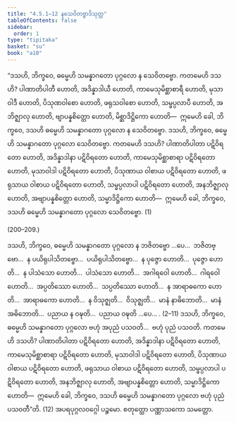 ```yaml
---
title: "4.5.1–12 နသေဝိတဗ္ဗာဒိသုတ္တ"
tableOfContents: false
sidebar:
  order: 1
type: "tipitaka"
basket: "su"
book: "a10"
---
```



<DynamicBreadcrumb />

<Division number="199" book="a10" e="ch" v="17" p="488">

<Paragraph number="1386" book="a10">
“ဒသဟိ, ဘိက္ခဝေ, ဓမ္မေဟိ သမန္နာဂတော ပုဂ္ဂလော န သေဝိတဗ္ဗော. ကတမေဟိ ဒသဟိ? ပါဏာတိပါတီ ဟောတိ, အဒိန္နာဒါယီ ဟောတိ, ကာမေသုမိစ္ဆာစာရီ ဟောတိ, မုသာဝါဒီ ဟောတိ, ပိသုဏဝါစော ဟောတိ, ဖရုသဝါစော ဟောတိ, သမ္ဖပ္ပလာပီ ဟောတိ, အဘိဇ္ဈာလု ဟောတိ, ဗျာပန္နစိတ္တော ဟောတိ, မိစ္ဆာဒိဋ္ဌိကော ဟောတိ—  ဣမေဟိ ခေါ, ဘိက္ခဝေ, ဒသဟိ ဓမ္မေဟိ သမန္နာဂတော ပုဂ္ဂလော န သေဝိတဗ္ဗော.
</Paragraph>

<Paragraph number="1387" book="a10">
ဒသဟိ, ဘိက္ခဝေ, ဓမ္မေဟိ သမန္နာဂတော ပုဂ္ဂလော သေဝိတဗ္ဗော. ကတမေဟိ ဒသဟိ? ပါဏာတိပါတာ ပဋိဝိရတော ဟောတိ, အဒိန္နာဒါနာ ပဋိဝိရတော ဟောတိ, ကာမေသုမိစ္ဆာစာရာ ပဋိဝိရတော ဟောတိ, မုသာဝါဒါ ပဋိဝိရတော ဟောတိ, ပိသုဏာယ ဝါစာယ ပဋိဝိရတော ဟောတိ, ဖရုသာယ ဝါစာယ ပဋိဝိရတော ဟောတိ, သမ္ဖပ္ပလာပါ ပဋိဝိရတော ဟောတိ, အနဘိဇ္ဈာလု ဟောတိ, အဗျာပန္နစိတ္တော ဟောတိ, သမ္မာဒိဋ္ဌိကော ဟောတိ—  ဣမေဟိ ခေါ, ဘိက္ခဝေ, ဒသဟိ ဓမ္မေဟိ သမန္နာဂတော ပုဂ္ဂလော သေဝိတဗ္ဗော. (1)

(200–209.)
</Paragraph>

<Paragraph number="1388" book="a10">
ဒသဟိ, ဘိက္ခဝေ, ဓမ္မေဟိ သမန္နာဂတော ပုဂ္ဂလော န ဘဇိတဗ္ဗော …ပေ…  ဘဇိတဗ္ဗော…  န ပယိရုပါသိတဗ္ဗော…  ပယိရုပါသိတဗ္ဗော…  န ပုဇ္ဇော ဟောတိ…  ပုဇ္ဇော ဟောတိ…  န ပါသံသော ဟောတိ…  ပါသံသော ဟောတိ…  အဂါရဝေါ ဟောတိ…  ဂါရဝေါ ဟောတိ…  အပ္ပတိဿော ဟောတိ…  သပ္ပတိဿော ဟောတိ…  န အာရာဓကော ဟောတိ…  အာရာဓကော ဟောတိ…  န ဝိသုဇ္ဈတိ…  ဝိသုဇ္ဈတိ…  မာနံ နာဓိဘောတိ…  မာနံ အဓိဘောတိ…  ပညာယ န ဝဍ္ဎတိ…  ပညာယ ဝဍ္ဎတိ …ပေ… . (2–11)
</Paragraph>

</Division>
<Division number="210" book="a10" e="ch" v="17" p="489">

<Paragraph number="1389" book="a10">
ဒသဟိ, ဘိက္ခဝေ, ဓမ္မေဟိ သမန္နာဂတော ပုဂ္ဂလော ဗဟုံ အပုညံ ပသဝတိ…  ဗဟုံ ပုညံ ပသဝတိ. ကတမေဟိ ဒသဟိ? ပါဏာတိပါတာ ပဋိဝိရတော ဟောတိ, အဒိန္နာဒါနာ ပဋိဝိရတော ဟောတိ, ကာမေသုမိစ္ဆာစာရာ ပဋိဝိရတော ဟောတိ, မုသာဝါဒါ ပဋိဝိရတော ဟောတိ, ပိသုဏာယ ဝါစာယ ပဋိဝိရတော ဟောတိ, ဖရုသာယ ဝါစာယ ပဋိဝိရတော ဟောတိ, သမ္ဖပ္ပလာပါ ပဋိဝိရတော ဟောတိ, အနဘိဇ္ဈာလု ဟောတိ, အဗျာပန္နစိတ္တော ဟောတိ, သမ္မာဒိဋ္ဌိကော ဟောတိ—  ဣမေဟိ ခေါ, ဘိက္ခဝေ, ဒသဟိ ဓမ္မေဟိ သမန္နာဂတော ပုဂ္ဂလော ဗဟုံ ပုညံ ပသဝတီ”တိ. (12)

</Paragraph>
</Division>

<Paragraph number="1390" type="center" book="a10">
အပရပုဂ္ဂလဝဂ္ဂေါ ပဉ္စမော.



</Paragraph>

<Paragraph number="1391" type="center" book="a10">
စတုတ္ထော ပဏ္ဏာသကော သမတ္တော.
</Paragraph>